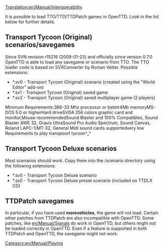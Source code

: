 [[Translation:en/Manual/Interoperability]]


[[Category:en/Manual/Playing]]

It is possible to load TTO/TTD/TTDPatch games in OpenTTD. Look in the list below for further details.

==Transport Tycoon (Original) scenarios/savegames==
Since SVN revision r15216 (2009-01-23) and officially since version 0.7.0 OpenTTD is able to load any savegame or scenario from TTO. The TTO loader code is based on SVXConverter by Roman Vetter. Possible extensions:
* *.sv0 - Transport Tycoon (Original) scenario (created using the "World Editor" add-on)
* *.sv1 - Transport Tycoon (Original) saved game
* *.sv2 - Transport Tycoon (Original) saved multiplayer game (2 players)

Minimum Requirements:386-33 Mhz processor or betetr4Mb memoryMS-DOS 5.0 or higherHard driveSVGA 256 colors graphic card and monitor,Mouse﻿ recommendedSound Blaster and 100% Compatibles, Sound Blaster AWE 32, Gravis UltraSound Pro Audio Spectrum, Sound Canvas, Roland LAPC-1/MT-32, General Midi sound cards supportedvery low Requirements to play  transpoort tycoon^_^

==Transport Tycoon Deluxe scenarios==
Most scenarios should work. Copy them into the /scenario directory using the following extensions:
* *.sv0 - Transport Tycoon Deluxe scenario
* *.ss0 - Transport Tycoon Deluxe preset scenario (included on TTDLX CD)

==TTDPatch savegames==
{{en/Warning|Not all TTDPatch savegames can be loaded into OpenTTD!}}
In particular, if you have used '''morevehicles''', the game will not load. Certain other patches from TTDPatch are also incompatible with OpenTTD. Some patches, like [[en/Manual/Signals]] do work in OpenTTD, but others might not be loaded correctly in OpenTTD. Even if a feature is supported in both TTDPatch and OpenTTD, the savegame might not work.